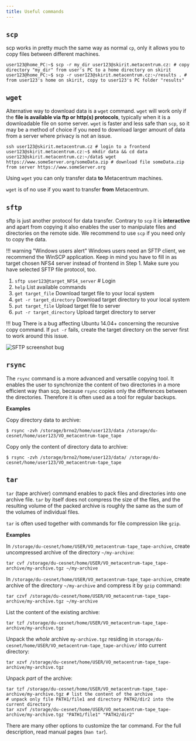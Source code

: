 ```yaml
---
title: Useful commands
---
```

## `scp`

scp works in pretty much the same way as normal `cp`, only it allows you to copy files between different machines.

    user123@home_PC:~$ scp -r my_dir user123@skirit.metacentrum.cz: # copy directory "my_dir" from user's PC to a home directory on skirit
    user123@home_PC:~$ scp -r user123@skirit.metacentrum.cz:~/results . # from user123's home on skirit, copy to user123's PC folder "results" 

## `wget`

Alternative way to download data is a `wget` command. `wget` will work only if the **file is available via ftp or http(s) protocols**, typically when it is a downloadable file on some server. `wget` is faster and less safe than `scp`, so it may be a method of choice if you need to download larger amount of data from a server where privacy is not an issue.

    ssh user123@skirit.metacentrum.cz # login to a frontend
    user123@skirit.metacentrum.cz:~$ mkdir data && cd data 
    user123@skirit.metacentrum.cz:~/data$ wget https://www.someServer.org/someData.zip # download file someData.zip from server https://www.someServer.org

Using `wget` you can only transfer data **to** Metacentrum machines.

`wget` is of no use if you want to transfer **from** Metacentrum.

## `sftp`

sftp is just another protocol for data transfer. Contrary to `scp` it is **interactive** and apart from copying it also enables the user to manipulate files and directories on the remote side. We recommend to use `scp` if you need only to copy the data.

!!! warning "Windows users alert"
    Windows users need an SFTP client, we recommend the WinSCP application. Keep in mind you have to fill in as target chosen NFS4 server instead of frontend in Step 1. Make sure you have selected SFTP file protocol, too.

1.    `sftp user123@target_NFS4_server` # Login
2.    `help` List available commands
3.    `get target_file` Download target file to your local system
4.    `get -r target_directory` Download target directory to your local system
5.    `put target_file` Upload target file to server
6.    `put -r target_directory` Upload target directory to server

!!! bug
    There is a bug affecting Ubuntu 14.04+ concerning the recursive copy command. If `put -r` fails, create the target directory on the server first to work around this issue.

![SFTP screenshot bug](/img/meta/data/useful-commands-sftp-bug.png)

## `rsync`

The `rsync` command is a more advanced and versatile copying tool. It enables the user to synchronize the content of two directories in a more efficient way than scp, because `rsync` copies only the differences between the directories. Therefore it is often used as a tool for regular backups.

**Examples**

Copy directory data to archive:

    $ rsync -zvh /storage/brno2/home/user123/data /storage/du-cesnet/home/user123/VO_metacentrum-tape_tape

Copy only the content of directory data to archive:

    $ rsync -zvh /storage/brno2/home/user123/data/ /storage/du-cesnet/home/user123/VO_metacentrum-tape_tape

## `tar`

`tar` (tape archiver) command enables to pack files and directories into one archive file. `tar` by itself does not compress the size of the files, and the resulting volume of the packed archive is roughly the same as the sum of the volumes of individual files.

`tar` is often used together with commands for file compression like `gzip`.

**Examples**

In `/storage/du-cesnet/home/USER/VO_metacentrum-tape_tape-archive`, create uncompressed archive of the directory `~/my-archive`:

    tar cvf /storage/du-cesnet/home/USER/VO_metacentrum-tape_tape-archive/my-archive.tgz ~/my-archive

In `/storage/du-cesnet/home/USER/VO_metacentrum-tape_tape-archive`, create archive of the directory `~/my-archive` and compress it by `gzip` command:

    tar czvf /storage/du-cesnet/home/USER/VO_metacentrum-tape_tape-archive/my-archive.tgz ~/my-archive

List the content of the existing archive:

    tar tzf /storage/du-cesnet/home/USER/VO_metacentrum-tape_tape-archive/my-archive.tgz

Unpack the *whole* archive `my-archive.tgz` residing in `storage/du-cesnet/home/USER/VO_metacentrum-tape_tape-archive/` into current directory:

    tar xzvf /storage/du-cesnet/home/USER/VO_metacentrum-tape_tape-archive/my-archive.tgz

Unpack *part* of the archive:

    tar tzf /storage/du-cesnet/home/USER/VO_metacentrum-tape_tape-archive/my-archive.tgz # list the content of the archive
    # unpack only file PATH1/file1 and directory PATH2/dir2 into the current directory
    tar xzvf /storage/du-cesnet/home/USER/VO_metacentrum-tape_tape-archive/my-archive.tgz "PATH1/file1" "PATH2/dir2"

There are many other options to customize the tar command. For the full description, read manual pages (`man tar`). 

